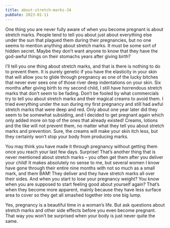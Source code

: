 ```yaml
---
title: about-stretch-marks-34
pubDate: 2023-01-11
---
```


One thing you are never fully aware of when you become pregnant is about stretch marks.  People tend to tell you about just about everything else under the sun that plagued them during their pregnancies, but no one seems to mention anything about stretch marks.  It must be some sort of hidden secret.  Maybe they don’t want anyone to know that they have the god-awful things on their stomachs years after giving birth?  

I’ll tell you one thing about stretch marks, and that is there is nothing to do to prevent them.  It is purely genetic if you have the elasticity in your skin that will allow you to glide through pregnancy as one of the lucky bitches that never ever sees one of those river deep indentations on your skin.  Six months after giving birth to my second child, I still have horrendous stretch marks that don’t seem to be fading.  Don’t be fooled by what commercials try to tell you about stretch marks and their magical creams to avoid them.  I tried everything under the sun during my first pregnancy and still had awful stretch marks that were deep and red.  Only about one year later did they seem to be somewhat subsiding, and I decided to get pregnant again which only added more on top of the ones that already existed!  Creams, lotions and the like will not prevent them, no matter what they tell you about stretch marks and prevention.  Sure, the creams will make your skin itch less, but they certainly won’t stop your body from producing marks.

You may think you have made it through pregnancy without getting them once you reach your last few days.  Surprise!  That’s another thing that is never mentioned about stretch marks – you often get them after you deliver your child!  It makes absolutely no sense to me, but several women I know have gone through their entire nine months with not so much as a small mark, and them BAM!  They deliver and they have stretch marks all over their sides.   And when you start to lose your pregnancy weight?  You know when you are supposed to start feeling good about yourself again?  That’s when they become more apparent, mainly because they have less surface area to cover so they get all smashed together into one big lump.

Yes, pregnancy is a beautiful time in a woman’s life.  But ask questions about stretch marks and other side effects before you even become pregnant.  That way you won’t be surprised when your body is just never quite the same.